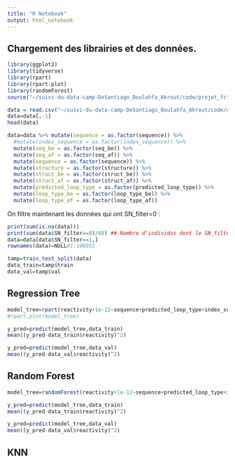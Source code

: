 ```yaml
---
title: "R Notebook"
output: html_notebook
---
```


## Chargement des librairies et des données.
```r
library(ggplot2)
library(tidyverse)
library(rpart)
library(rpart.plot)
library(randomForest)
source("~/suivi-du-data-camp-DeSantiago_Boulahfa_Akrout/code/projet_fct.R")
```

```r
data = read.csv("~/suivi-du-data-camp-DeSantiago_Boulahfa_Akrout/code/data_train.csv")
data=data[,-1]
head(data)
```

```r
data=data %>% mutate(sequence = as.factor(sequence)) %>% 
  #mutate(index_sequence = as.factor(index_sequence)) %>% 
  mutate(seq_be = as.factor(seq_be)) %>% 
  mutate(seq_af = as.factor(seq_af)) %>% 
  mutate(sequence = as.factor(sequence)) %>% 
  mutate(structure = as.factor(structure)) %>%
  mutate(struct_be = as.factor(struct_be)) %>% 
  mutate(struct_af = as.factor(struct_af)) %>% 
  mutate(predicted_loop_type = as.factor(predicted_loop_type)) %>% 
  mutate(loop_type_be = as.factor(loop_type_be)) %>% 
  mutate(loop_type_af = as.factor(loop_type_af)) 
```


On filtre maintenant les données qui ont SN_filter=0 :

```r
print(sum(is.na(data)))
print(sum(data$SN_filter==0)/68) ## Nombre d'individus dont le SN_filter=0
data=data[data$SN_filter==1,]
rownames(data)=NULL#1:108052
```

```r
tamp=train_test_split(data)
data_train=tamp$train
data_val=tamp$val
```


## Regression Tree

```r
model_tree=rpart(reactivity+1e-12~sequence+predicted_loop_type+index_sequence+seq_be+seq_af+structure,data = data_train,method = "anova",control = rpart.control(cp=0.00001))
#rpart.plot(model_tree)
```

```r
y_pred=predict(model_tree,data_train)
mean((y_pred-data_train$reactivity)^2)

y_pred=predict(model_tree,data_val)
mean((y_pred-data_val$reactivity)^2)
```

## Random Forest

```r
model_tree=randomForest(reactivity+1e-12~sequence+predicted_loop_type+index_sequence+seq_be+seq_af+structure,data = data_train,method = "anova",ntree=100)
```

```r
y_pred=predict(model_tree,data_train)
mean((y_pred-data_train$reactivity)^2)

y_pred=predict(model_tree,data_val)
mean((y_pred-data_val$reactivity)^2)
```
## KNN

